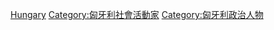 [[Category:各国持不同政见者|Hungary]]
[[Category:匈牙利社會活動家|Category:匈牙利社會活動家]]
[[Category:匈牙利政治人物|Category:匈牙利政治人物]]
